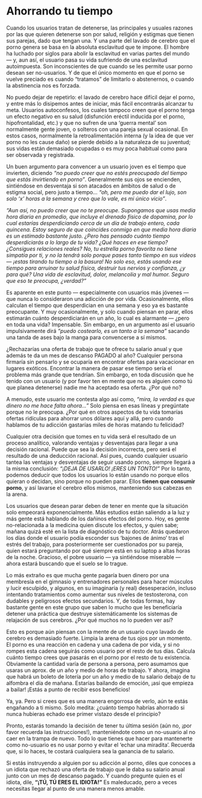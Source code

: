 # Ahorrando tu tiempo {#ahorrando-tu-tiempo}

Cuando los usuarios tratan de detenerse, las principales y usuales razones por las que quieren detenerse son por salud, religión y estigmas que tienen sus parejas, dado que tengan una. Y una parte del lavado de cerebro que el porno genera se basa en la absoluta esclavitud que te impone. El hombre ha luchado por siglos para abolir la esclavitud en varias partes del mundo — y, aun así, el usuario pasa su vida sufriendo de una esclavitud autoimpuesta. Son inconscientes de que cuando se les permite usar porno desean ser no-usuarios. Y de que el único momento en que el porno se vuelve preciado es cuando "tratamos" de limitarlo o abstenernos, o cuando la abstinencia nos es forzada.

No puedo dejar de repetirlo: el lavado de cerebro hace difícil dejar el porno, y entre más lo disipemos antes de iniciar, más fácil encontrarás alcanzar tu meta. Usuarios autoconfesos, los cuales tampoco creen que el porno tenga un efecto negativo en su salud (disfunción eréctil inducida por el porno, hipofrontalidad, etc.) y que no sufren de una 'guerra mental' son normalmente gente joven, o solteros con una pareja sexual ocasional. En estos casos, normalmente la retroalimentación interna (y la idea de que ver porno no les cause daño) se pierde debido a la naturaleza de su juventud; sus vidas están demasiado ocupadas o es muy poca habitual como para ser observada y registrada.

Un buen argumento para convencer a un usuario joven es el tiempo que invierten, diciendo _"no puedo creer que no estés preocupado del tiempo que estás invirtiendo en porno"_. Generalmente sus ojos se encienden, sintiéndose en desventaja si son atacados en ámbitos de salud o de estigma social, pero justo a tiempo... _"oh, pero me puedo dar el lujo, son solo 'x' horas a la semana y creo que lo vale, es mi único vicio"_.

_"Aun así, no puedo creer que no te preocupe. Supongamos que usas media hora diaria en promedio, que incluye el drenado físico de dopamina, por lo cual estarías desperdiciando cerca de un día de trabajo entero, cada quincena. Estoy seguro de que coincides conmigo en que media hora diaria es un estimado bastante justo. ¿Pero has pensado cuánto tiempo desperdiciarás a lo largo de tu vida? ¿Qué haces en ese tiempo? ¿Consigues relaciones reales? No, tu estrella porno favorita no tiene simpatía por ti, y no la tendrá solo porque pases tanto tiempo en sus videos — ¡estas tirando tu tiempo a la basura! No solo eso, estás usando ese tiempo para arruinar tu salud física, destruir tus nervios y confianza, ¿y para qué? Una vida de esclavitud, dolor, melancolía y mal humor. Seguro que eso te preocupa, ¿verdad?"_

Es aparente en este punto — especialmente con usuarios más jóvenes — que nunca lo consideraron una adicción de por vida. Ocasionalmente, ellos calculan el tiempo que desperdician en una semana y eso ya es bastante preocupante. Y muy ocasionalmente, y solo cuando piensan en parar, ellos estimarán cuánto desperdiciarán en un año, lo cual es alarmante — ¿pero en toda una vida? Impensable. Sin embargo, en un argumento así el usuario impulsivamente dirá _"puedo costearlo, es un tanto a la semana"_ sacando una tanda de ases bajo la manga para convencerse a sí mismos.

¿Rechazarías una oferta de trabajo que te ofrece tu salario anual y que además te da un mes de descanso PAGADO al año? Cualquier persona firmaría sin pensarlo y se ocuparía en encontrar ofertas para vacacionar en lugares exóticos. Encontrar la manera de pasar ese tiempo sería el problema más grande que tendrían. Sin embargo, en toda discusión que he tenido con un usuario (y por favor ten en mente que no es alguien como tú que planea detenerse) nadie me ha aceptado esa oferta. ¿Por qué no?

A menudo, este usuario me contesta algo así como, _"mira, la verdad es que dinero no me hace falta ahora..."_ Solo piensa en esas líneas y pregúntate porque no le preocupa. ¿Por qué en otros aspectos de tu vida tomarías ofertas ridículas para ahorrar unos dólares aquí y allá, pero cuando hablamos de tu adicción gastarías miles de horas matando tu felicidad?

Cualquier otra decisión que tomes en tu vida será el resultado de un proceso analítico, valorando ventajas y desventajas para llegar a una decisión racional. Puede que sea la decisión incorrecta, pero será el resultado de una deducción racional. Así pues, cuando cualquier usuario tantea las ventajas y desventajas de seguir usando porno, siempre llegará a la misma conclusión: _"¡DEJA DE USARLO! ¡ERES UN TONTO!"_ Por lo tanto, podemos deducir que todos los usuarios lo están usando no porque ellos quieran o decidan, sino porque no pueden parar. Ellos **tienen que consumir porno**, y así lavarse el cerebro ellos mismos, manteniendo sus cabezas en la arena.

Los usuarios que desean parar deben de tener en mente que la situación solo empeorará exponencialmente. Más estudios están saliendo a la luz y más gente está hablando de los dañinos efectos del porno. Hoy, es gente no-relacionada a la medicina quien discute los efectos, y quien sabe; mañana quizá esté en la lista de diagnóstico de tu doctor. Atrás quedaron los días donde el usuario podía esconder sus 'bajones de ánimo' tras el estrés del trabajo, para posteriormente ser cuestionados por su pareja, quien estará preguntando por qué siempre está en su laptop a altas horas de la noche. Gracioso, el pobre usuario — ya sintiéndose miserable — ahora estará buscando que el suelo se lo trague.

Lo más extraño es que mucha gente pagaría buen dinero por una membresía en el gimnasio y entrenadores personales para hacer músculos y lucir esculpido, y algunos, en su imaginaria (y real) desesperación, incluso intentando tratamientos como aumentar sus niveles de testosterona, con dudables y peligrosos efectos secundarios. Y, de todas formas, hay bastante gente en este grupo que saben lo mucho que les beneficiaría detener una práctica que destruye sistemáticamente los sistemas de relajación de sus cerebros. ¿Por qué muchos no lo pueden ver así?

Esto es porque aún piensan con la mente de un usuario cuyo lavado de cerebro es demasiado fuerte. Limpia la arena de tus ojos por un momento. El porno es una reacción en cadena y una cadena de por vida, y si no rompes esta cadena seguirás como usuario por el resto de tus días. Calcula cuánto tiempo crees que pasarás en el porno por el resto de tu existencia. Obviamente la cantidad varía de persona a persona, pero asumamos que usaras un aprox. de un año y medio de horas de trabajo. Y ahora, imagina que habrá un boleto de lotería por un año y medio de tu salario debajo de tu alfombra el día de mañana. Estarías bailando de emoción, ¡así que empieza a bailar! ¡Estás a punto de recibir esos beneficios!

Ya, ya. Pero si crees que es una manera engorrosa de verlo, aún te estás engañando a ti mismo. Solo medita: ¿cuánto tiempo habrías ahorrado si nunca hubieras echado ese primer vistazo desde el principio?

Pronto, estarás tomando la decisión de tener tu última sesión (aún no, ¡por favor recuerda las instrucciones!), manteniéndote como un no-usuario al no caer en la trampa de nuevo. Todo lo que tienes que hacer para mantenerte como no-usuario es no usar porno y evitar el 'echar una miradita'. Recuerda que, si lo haces, te costará cualquiera sea la ganancia de tu salario.

Si estás instruyendo a alguien por su adicción al porno, diles que conoces a un idiota que rechazó una oferta de trabajo que le daba su salario anual junto con un mes de descanso pagado. Y cuando pregunte quien es el idiota, dile, **"¡TÚ, TÚ ERES EL IDIOTA!"** Es maleducado, pero a veces necesitas llegar al punto de una manera menos amable.
